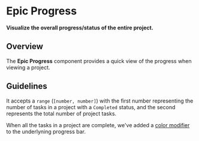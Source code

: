 
<Meta title="Epics/Progress/Docs" />

# Epic Progress

**Visualize the overall progress/status of the entire project.**

## Overview

The **Epic Progress** component provides a quick view of the progress when
viewing a project.

## Guidelines

It accepts a `range` (`[number, number]`) with the first number representing the
number of tasks in a project with a `Completed` status, and the second represents the total
number of project tasks.

<Canvas>
  <EpicProgress range={[7, 13]} />
</Canvas>

When all the tasks in a project are complete, we've added a <a href="https://www.lightningdesignsystem.com/components/progress-bar/#Modifiers">color modifier </a>to the underlyning progress bar.

<Canvas>
  <EpicProgress range={[10, 10]} />
</Canvas>
